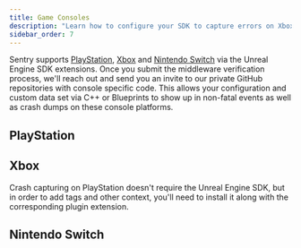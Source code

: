 ```yaml
---
title: Game Consoles
description: "Learn how to configure your SDK to capture errors on Xbox, PlayStation and Nintendo Switch."
sidebar_order: 7
---
```


Sentry supports [PlayStation](https://docs.sentry.io/platforms/playstation/), [Xbox](https://docs.sentry.io/platforms/xbox/) and [Nintendo Switch](https://docs.sentry.io/platforms/nintendo-switch/) via the Unreal Engine SDK extensions. Once you submit the middleware verification process, we'll reach out and send you an invite to our private GitHub repositories with console specific code.
This allows your configuration and custom data set via C++ or Blueprints to show up in non-fatal events as well as crash dumps on these console platforms.

## PlayStation

<PlatformContent includePath="getting-started-console-access/playstation" />

## Xbox

<PlatformContent includePath="getting-started-console-access/xbox" />

<Alert>

Crash capturing on PlayStation doesn't require the Unreal Engine SDK, but in order to add tags and other context, you'll need to install it along with the corresponding plugin extension.

</Alert>

## Nintendo Switch

<PlatformContent includePath="getting-started-console-access/nintendo-switch" />
